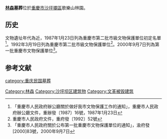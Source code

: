 {{msg:重慶市文物保護單位
|名稱 = [[林森故居|林森故居]]暨墓葬
|編號 = 68
|圖片 = 
|級別 = 3
|分類 = 
|時代 = 近
|地点 = [[沙坪壩區|沙坪壩區]][[歌樂山|歌樂山]]林園、[[九龍坡區|九龍坡區]]南泉
|坐標 = 
|登錄 = 1987年1月23日
}}
{{msg:重慶市文物保護單位
|名稱 = [[林園陪都遺跡|林園陪都遺跡]]-林森墓
|編號 = 64
|圖片 = 
|級別 = 4
|分類 = 
|時代 = 1938--1946年
|地点 = [[沙坪壩區|沙坪壩區]] [[歌樂山|歌樂山]]林園
|坐標 = 
|登錄 = 1992年3月19日
}}
{{msg:重慶市文物保護單位
|名稱 = [[重慶林園|林園]]-林森墓
|編號 = 108
|圖片 = 
|級別 = 5
|分類 = 
|時代 = 1938年-1946年
|地点 = [[沙坪壩區|沙坪壩區]][[山洞街道|山洞街道]]林園甲1號
|坐標 = 
|登錄 = 2000年9月7日
}}
'''[[林森|林森]]墓葬'''位於[[重慶市|重慶市]][[沙坪壩區|沙坪壩區]]歌樂山林園。

==历史==
文物遺址年代為近，1987年1月23日列為重慶市第二批市級文物保護單位初定名單<ref>「重慶市人民政府辦公廳關於做好我市文物保護工作的通知」，重慶市人民政府辦公廳文件，重辦發〔1987〕16號，1987年1月23日</ref>。1992年3月19日列為重慶市第二批市級文物保護單位<ref>重慶市人民政府文件，重府發〔1992〕52號</ref>。2000年9月7日列為第一批重慶市文物保護單位<ref>「重慶市人民政府關於公布第一批重慶市文物保護單位的通知」，渝府發[2000]83號，2000年9月7日</ref>。

== 参考文献 ==
{{Reflist}}

[[Category:林森|Category:林森]]
[[Category:沙坪坝区建筑物|Category:沙坪坝区建筑物]]
[[category:重庆民国墓葬|category:重庆民国墓葬]]
[[Category:文革被毁建筑|Category:文革被毁建筑]]

{{文物保護單位小作品}}